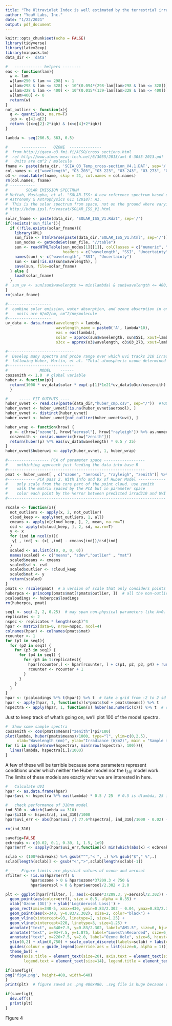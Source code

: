 ```yaml
---
title: "The Ultraviolet Index is well estimated by the terrestrial irradiance at 310nm\nFigure 4"
author: "YouV Labs, Inc."
date: "1/22/2021"
output: pdf_document
---
```

```r
knitr::opts_chunk$set(echo = FALSE)
library(tidyverse)
library(latex2exp)
library(minpack.lm)
data_dir <- 'data'

#   ------------ helpers --------
eas <- function(lam){
  w <- lam
  w[lam>250 & lam <= 298] <- 1
  w[lam>298 & lam <= 328] <- 10^(0.094*(298-lam[lam>298 & lam <= 328]))
  w[lam>328 & lam <= 400] <- 10^(0.015*(139-lam[lam>328 & lam <= 400]))
  w[lam>400] <- 0
  return(w)
}
not_outlier <- function(x){
  q <- quantile(x, na.rm=T)
  iqb <- q[4]-q[2]
  return ((x>q[2]-2*iqb) & (x<q[4]+2*iqb))
}

lambda <- seq(286.5, 363, 0.5)
```


```r
#      -----------   OZONE  --------------
#  from http://igaco-o3.fmi.fi/ACSO/cross_sections.html
#  ref http://www.atmos-meas-tech.net/6/3055/2013/amt-6-3055-2013.pdf
#   Units are cm^2 / molecule
fname <- paste(data_dir, 'SCIA_O3_Temp_cross-section_V4.1.DAT', sep='/')
col.names <- c("wavelength", "O3_203", "O3_223", "O3_243", "O3_273", "O3_293")
o3 <- read.table(fname, skip = 21, col.names = col.names)
rm(col.names, fname)
# -----------
#        SOLAR EMISSION SPECTRUM
# Meftah, Mustapha, et al. "SOLAR-ISS: A new reference spectrum based on SOLAR/SOLSPEC observations." 
# Astronomy & Astrophysics 611 (2018): A1.
#  This is the solar spectrum from space, not on the ground where varying conditions make for varying spectra
# http://bdap.ipsl.fr/voscat/SOLAR_ISS_V1.html
# -----------
solar_fname <- paste(data_dir, "SOLAR_ISS_V1.Rdat", sep='/')
if(!exists('sun_file')){
  if (!file.exists(solar_fname)){
    library(XML)
    sun_file <- htmlParse(paste(data_dir,'SOLAR_ISS_V1.html', sep='/'))
    sun_nodes <- getNodeSet(sun_file, "//table")
    sun <- readHTMLTable(sun_nodes[1][[1]], colClasses = c("numeric", "numeric", "numeric"),
                         headers = c("wavelength", "SSI", "Uncertainty"), stringsAsFactors = FALSE)
    names(sun) <- c("wavelength", "SSI", "Uncertainty")
    sun <- sun[!is.na(sun$wavelength), ]
    save(sun, file=solar_fname)
  } else {
    load(solar_fname)
  }
#  sun_uv <- sun[sun$wavelength >= min(lambda) & sun$wavelength <= 400, ]
}
rm(solar_fname)
```


```r
#-------------------
#  combine solar emission, water absorption, and ozone absorption in one data file
#    units are W/m2/nm, cm^2/nm/molecule
#-------------------
uv_data <- data.frame(wavelength = lambda,
                      wavelength_name = paste0('A', lambda*10),
                      eas = eas(lambda),
                      solar = approx(sun$wavelength, sun$SSI, xout=lambda)$y,
                      o3cx = approx(o3$wavelength, o3$O3_273, xout=lambda)$y )
```


```r
#-----------------------------
#  Develop many spectra and probe range over which uvi tracks 310 irradiance within the model
#  following Huber, Martin, et al. "Total atmospheric ozone determined from spectral measurements of direct solar UV irradiance." Geophysical research letters 22.1 (1995): 53-56.
#-----------------------------
#              MODEL    ------
coszenith <- 1.0  # global variable
huber <- function(p){
  return(1000 * uv_data$solar * exp(-p[1]*1e21*uv_data$o3cx/coszenith) * exp(-p[2]) * exp(-p[3]*(uv_data$wavelength-320)*1e-4)/coszenith)
  }
```


```r
#     ----- FIT OUTPUTS ----
huber_uvnet <- read.csv(paste(data_dir,"huber_cmp.csv", sep="/"))  #TODO: include this calculation (from Fig 2)
huber_uvnet <- huber_uvnet[!is.na(huber_uvnet$aerosol), ]
huber_uvnet <- distinct(huber_uvnet)
huber_uvnet <- huber_uvnet[not_outlier(huber_uvnet$uvi), ]

huber_wrap <- function(hrow) {
  p <- c(hrow["ozone"], hrow["aerosol"], hrow["rayleigh"]) %>% as.numeric
  coszenith <- cos(as.numeric(hrow["zenith"]))
  return(huber(p) %*% eas(uv_data$wavelength) * 0.5 / 25)
}
huber_uvnet$huberuvi <- apply(huber_uvnet, 1, huber_wrap)
```


```r
#------------------ PCA of parameter space ------------------
#    unthinking approach just feeding the data into base R
#------------------------------------------------------------
pmat <- huber_uvnet[ , c("ozone", "aerosol", "rayleigh", "zenith")] %>% as.matrix
#------------ PCA pass 2. With Info and Dx of Huber Model ------------
#    only scale from the core part of the point cloud. use zenith
#    walk the matrix spaced by the PCA but in parameter space
#    color each point by the %error between predicted irrad310 and UVI
#---------------------------------------------------------------------

rscale <- function(x){
  not_outliers <- apply(x, 2, not_outlier)
  cloud_keep <- apply(not_outliers, 1, all)
  cmeans <- apply(x[cloud_keep, ], 2, mean, na.rm=T)
  csd <- apply(x[cloud_keep, ], 2, sd, na.rm=T)
  y <- x
  for (ind in ncol(x)){
   y[ , ind] <- (x[ ,ind] - cmeans[ind])/csd[ind] 
  }
  scaled <- as.list(c(0, 0, 0, 0))
  names(scaled) <- c("means", "sdev","outlier" , "mat")
  scaled$means <- cmeans
  scaled$sd <- csd
  scaled$outlier <- !cloud_keep
  scaled$mat <- y
  return(scaled)
}
pmats <- rscale(pmat)  # a version of scale that only considers points in which all parameters are non-outliers
huberpca <- princomp(pmats$mat[!pmats$outlier, ])  # all the non-outlier points rotated into PCA dimensions
pcaloadings <- huberpca$loadings
rm(huberpca, pmat)
```


```r
seq1 <- seq(-2, 2, 0.25)  # may span non-physical parameters like A<0.
replicates <- 2
nspec <- replicates * length(seq1)^4
hpar <- matrix(data=0, nrow=nspec, ncol=4)
colnames(hpar) <- colnames(pmats$mat)
rcounter <- 1
for (p1 in seq1){
  for (p2 in seq1) {
    for (p3 in seq1) {
      for (p4 in seq1) {
        for (p5 in 1:replicates){
          hpar[rcounter,] <- hpar[rcounter, ] + c(p1, p2, p3, p4) + runif(4, min=-0.25, max=0.25)
          rcounter <- rcounter + 1
        }
      }
    }
  }
}
hpar <- (pcaloadings %*% t(hpar)) %>% t  # take a grid from -2 to 2 sd around the mean and rotate them back to be parallel to param space
hpar <- apply(hpar, 1, function(x)(x*pmats$sd + pmats$means)) %>% t    # then rescale back into parameter space
hspectra <- apply(hpar, 1, function(x) huber(as.numeric(x))) %>% t  # calculate the huber model spectrum for each of these gridded (and fuzzed) points

```


Just to keep track of what's going on, we'll plot 100 of the model spectra.

```r
#  Show some sample spectra
coszenith <- cos(pmats$means["zenith"]*pi/180)
plot(lambda, huber(pmats$means)/1000, type="l", ylim=c(0,2.5),
     xlab="Wavelength (nm)", ylab="Irradiance (W/m2)", main = "Sample model spectra")
for (i in sample(nrow(hspectra), min(nrow(hspectra), 100))){
  lines(lambda, hspectra[i,]/1000)
}
```

A few of these will be terrible because some parameters represent conditions under which neither the Huber model nor the $I_{310}$ model work.
The limits of these models are exactly what we are interested in here.

```r
#   Calculate UVI
hpar <- as.data.frame(hpar)
hpar$uvi <- hspectra %*% eas(lambda) * 0.5 / 25  # 0.5 is dlambda, 25 is to convert into UVI units

#   check performance of 310nm model
ind_310 <- which(lambda == 310)
hpar$i310 <- hspectra[, ind_310]/1000
hpar$uvi_err <- abs(hpar$uvi /( 77.6*hspectra[, ind_310]/1000 - 0.02) - 1)

rm(ind_310)
```


```r
savefig=FALSE  
ecbreaks <- c(0.02, 0.1, 0.30, 1, 1.5, 1e9)
hpar$errf <- sapply(hpar$uvi_err,function(x) min(which(abs(x) < ecbreaks)) ) %>% as.factor

sclab <- (100*ecbreaks) %>% gsub("^","< ", .) %>% gsub("$"," %",.)
sclab[length(sclab)] <- gsub("<",">",sclab[length(sclab)-1]) 

# ---- Figure limits are physical values of ozone and aerosol 
rfilter <- !is.na(hpar$errf) &
           hpar$ozone > 0 & hpar$ozone*37209.3 < 750 &
           hpar$aerosol > 0 & hpar$aerosol/2.302 < 2.0

plt <- ggplot(hpar[rfilter, ], aes(x=ozone*37209.3, y=aerosol/2.302)) + 
  geom_point(aes(color=errf), size = 0.5, alpha = 0.35) +
  xlab('Ozone (DU)') + ylab('Log(Aerosol Loss)') +
  geom_rect(xmin=340-5, xmax=430, ymin=0.83/2.302 - 0.04, ymax=0.83/2.302 + 0.04, fill="white", linetype=0, alpha=0.02) +
  geom_point(aes(x=340, y=0.83/2.302), size=2, color="black") +
  geom_vline(xintercept=93, linetype=2, size=1.25) + 
  geom_vline(xintercept=220, linetype=3, size=1.25) +
  annotate("text", x=340+7.5, y=0.83/2.302, label="AM1.5", size=6, hjust=0) +
  annotate("text", x=93+7.5, y=1.875, label="Lowest\nRecorded", size=6, hjust=0) +
  annotate("text", x=220+7.5, y=2.0, label="Ozone Hole", size=6, hjust=0) +
  ylim(0,2) + xlim(0,750) + scale_color_discrete(labels=sclab) + labs(color="Error") +
  guides(colour = guide_legend(override.aes = list(size=6, alpha = 1))) +
  theme_bw() +
  theme(axis.title = element_text(size=20), axis.text = element_text(size=14), 
        legend.text = element_text(size=14), legend.title = element_text(size=14))

if(savefig){
png('fig4.png', height=480, width=640)
}
print(plt)  # figure saved as .png 480x480. .svg file is huge because of the 400,000 points.

if(savefig){
  dev.off()
  print(plt)
}
```


Figure 4